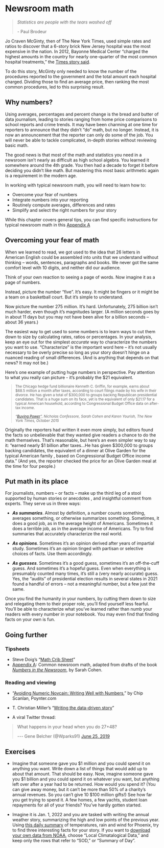 # Newsroom math {#start-math}

> *Statistics are people with the tears washed off*
>
> \- Paul Brodeur

Jo Craven McGinty, then of The New York Times, used simple rates and ratios to discover that a 6-story brick New Jersey hospital was the most expensive in the nation. In 2012, Bayonne Medical Center "charged the highest amounts in the country for nearly one-quarter of the most common hospital treatments," the [Times story said](https://www.nytimes.com/2013/05/17/business/bayonne-medical-center-has-highest-us-billing-rates.html).

To do this story, McGinty only needed to know the number of the procedures reported to the government and the total amount each hospital charged. Dividing those to find an average price, then ranking the most common procedures, led to this surprising result.

## Why numbers?

Using averages, percentages and percent change is the bread and butter of data journalism, leading to stories ranging from home price comparisons to school reports and crime trends. It may have been charming at one time for reporters to announce that they didn't "do" math, but no longer. Instead, it is now an announcement that the reporter can only do some of the job. You will never be able to tackle complicated, in-depth stories without reviewing basic math.

The good news is that most of the math and statistics you need in a newsroom isn't nearly as difficult as high school algebra. You learned it somewhere around the 4th grade. You then had a decade to forget it before deciding you didn't like math. But mastering this most basic arithmetic again is a requirement in the modern age.

In working with typical newsroom math, you will need to learn how to:

-   Overcome your fear of numbers
-   Integrate numbers into your reporting
-   Routinely compute averages, differences and rates
-   Simplify and select the right numbers for your story

While this chapter covers general tips, you can find specific instructions for typical newsroom math in this [Appendix A](#appendix-math)

## Overcoming your fear of math

When we learned to read, we got used to the idea that 26 letters in American English could be assembled into units that we understand without thinking -- words, sentences, paragraphs and books. We never got the same comfort level with 10 digits, and neither did our audience.

Think of your own reaction to seeing a page of words. Now imagine it as a page of numbers.

Instead, picture the number "five". It's easy. It might be fingers or it might be a team on a basketball court. But it's simple to understand.

Now picture the number 275 million. It's hard. Unfortunately, 275 billion isn't much harder, even though it's magnitudes larger. (A million seconds goes by in about 11 days but you may not have been alive for a billion seconds -- about 36 years.)

The easiest way to get used to some numbers is to learn ways to cut them down to size by calculating rates, ratios or percentages. In your analysis, keep an eye out for the simplest *accurate* way to characterize the numbers you want to use. "Characterize" is the important word here -- it's not usually necessary to be overly precise so long as your story doesn't hinge on a nuanced reading of small differences. (And is anything that depends on that news? It may not be.)

Here's one example of putting huge numbers in perspective. Pay attention to what you really can picture - it's probably the \$21 equivalent.

<blockquote style="font-size:smaller;">

The Chicago hedge fund billionaire Kenneth C. Griffin, for example, earns about \$68.5 million a month after taxes, according to court filings made by his wife in their divorce. He has given a total of \$300,000 to groups backing Republican presidential candidates. That is a huge sum on its face, yet is the equivalent of only \$21.17 for a typical American household, according to Congressional Budget Office data on after-tax income. <br><br> *"[Buying Power](https://www.nytimes.com/interactive/2015/10/11/us/politics/2016-presidential-election-super-pac-donors.html)", Nicholas Confessore, Sarah Cohen and Karen Yourish, The New York Times, October 2015*

</blockquote>

Originally the reporters had written it even more simply, but editors found the facts so unbelievable that they wanted give readers a chance to do the math themselves. That's reasonable, but here's an even simpler way to say it: "earned nearly \$1 billion after taxes...He has given \$300,000 to groups backing candidates, the equivalent of a dinner at Olive Garden for the typical American family , based on Congressional Budget Office income data." (And yes, the reporter checked the price for an Olive Garden meal at the time for four people.)

## Put math in its place

For journalists, numbers -- or facts -- make up the third leg of a stool supported by human stories or anecdotes , and insightful comment from experts. They serve us in three ways:

-   ***As summaries***. Almost by definition, a number counts something, averages something, or otherwise summarizes something. Sometimes, it does a good job, as in the average height of Americans. Sometimes it does a terrible job, as in the average income of Americans. Try to find summaries that accurately characterize the real world.

-   ***As opinions***. Sometimes it's an opinion derived after years of impartial study. Sometimes it's an opinion tinged with partisan or selective choices of facts. Use them accordingly.

-   ***As guesses***. Sometimes it's a good guess, sometimes it's an off-the-cuff guess. And sometimes it's a hopeful guess. Even when everything is presumably counted many times, it's still a (very nearly accurate) guess. Yes, the "audits" of presidential election results in several states in 2021 found a handful of errors -- not a meaningful number, but a few just the same.

Once you find the humanity in your numbers, by cutting them down to size and relegating them to their proper role, you'll find yourself less fearful. You'll be able to characterize what you've learned rather than numb your readers with every number in your notebook. You may even find that finding facts on your own is fun.

## Going further

### Tipsheets {.unnumbered}

-   Steve Doig's "[Math Crib Sheet](https://businessjournalism.org/2017/09/newsroom-math-crib-sheet/)"
-   [Appendix A](#appendix-math): Common newsroom math, adapted from drafts of the book [*Numbers in the Newsroom*](https://www.ire.org/product/numbers-in-the-newsroom-using-math-and-statistics-in-news-second-edition-e-version/), by Sarah Cohen.

### Reading and viewing {.unnumbered}

-   "[Avoiding Numeric Novcain: Writing Well with Numbers](https://www.poynter.org/news/avoiding-numeric-novocain-writing-well-numbers)," by Chip Scanlan, Poynter.com

-   T. Christian Miller's "[Writing the data-driven story](https://cronkitedata.s3.amazonaws.com/docs/data-writing-tmiller.pdf)"

-   A viral Twitter thread:

```{=html}
<blockquote class="twitter-tweet"><p lang="en" dir="ltr">What happens in your head when you do 27+48?</p>--- Gene Belcher (@Wparks91) <a href="https://twitter.com/Wparks91/status/1143666051793788928?ref_src=twsrc%5Etfw">June 25, 2019</a></blockquote>
<script async src="https://platform.twitter.com/widgets.js" charset="utf-8"></script>
```
## Exercises

-   Imagine that someone gave you \$1 million and you could spend it on anything you want. Write down a list of things that would add up to about that amount. That should be easy. Now, imagine someone gave you \$1 billion and you could spend it on whatever you want, but anything left over after a year had to be returned. How would you spend it? (You can give away money, but it can't be more than 50% of a charity's annual revenues. So you can't give 10 \$100 million gifts!) See how far you get trying to spend it. A few homes, a few yachts, student loan repayments for all of your friends? You've hardly gotten started.

-   Imagine it is Jan. 1, 2022 and you are tasked with writing the annual weather story, summarizing the high and low points of the previous year. Using [this daily summary](https://cronkitedata.s3.amazonaws.com/xlfiles/phoenix_temperatures.xlsx) of temperatures, rain and wind for Phoenix, try to find three interesting facts for your story. If you want to [download your own data from NOAA](https://www.ncdc.noaa.gov/cdo-web/datasets), choose "Local Climatalogical Data," and keep only the rows that refer to "SOD," or "Summary of Day".
